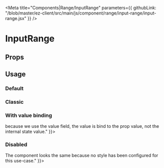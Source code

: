 
<Meta 
  title="Components|Range/InputRange" 
  parameters={{
    githubLink: "/blob/master/ez-client/src/main/js/component/range/input-range/input-range.jsx"
  }}
/>

                 
<Anchor storyId="components-range-input-range--default-story" />


# InputRange

## Props
 
<Props of={InputRange} />

## Usage

### Default

<Preview>
  <Story
    name="default"
    parameters={{
      className: "widget small"
    }}
  >
    <InputRange />
  </Story>
</Preview>

### Classic

<Preview>
  <Story
    name="classic"
    parameters={{
      className: "widget small"
    }}
  >
    <InputRange
      defaultValue={40}
      minValue={0}
      maxValue={100}
      step={1}
    />
  </Story>
</Preview>

### With value binding

<Preview>
  <Story
    name="valueBinding"
    parameters={{
      className: "widget small",
      info: "You can't move the range here because we don't update the value onChange <br/> because we use the value field, the value is bind to the prop value, not the internal state value."
    }}>
    <InputRange 
      value={4}
      minValue={0}
      maxValue={5}
      step={1}
    />
  </Story>
</Preview>

### Disabled

<Preview>
  <Story
    name="disabled"
    parameters={{
      className: "widget small",
      info: "This range is disabled so you can't move it. <br/> The component looks the same because no style has been configured for this use-case."
    }}>
    <InputRange 
      defaultValue={1}
      minValue={0}
      maxValue={5}
      step={1}
      disabled
    />
  </Story>
</Preview>

